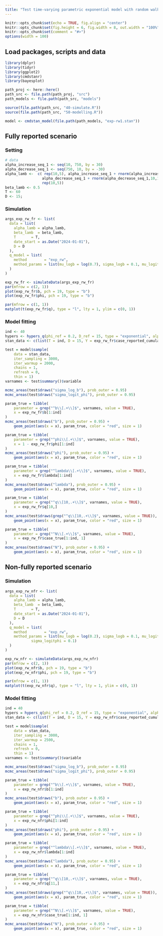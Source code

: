 ```yaml
---
title: "Test time-varying parametric exponential model with random walks"
---
```


```r
knitr::opts_chunk$set(echo = TRUE, fig.align = "center")
knitr::opts_chunk$set(fig.height = 6, fig.width = 8, out.width = "100%")
knitr::opts_chunk$set(comment = "#>")
options(width = 100)
```

## Load packages, scripts and data

```r
library(dplyr)
library(tidyr)
library(ggplot2)
library(cmdstanr)
library(bayesplot)

path_proj <- here::here()
path_src <- file.path(path_proj, "src")
path_models <- file.path(path_src, "models")

source(file.path(path_src, "40-simulate.R"))
source(file.path(path_src, "50-modelling.R"))

model <- cmdstan_model(file.path(path_models, "exp-rw1.stan"))
```

## Fully reported scenario

### Setting

```r
# data
alpha_increase_seq_1 <- seq(10, 750, by = 30)
alpha_decrease_seq_1 <- seq(750, 10, by = -30)
alpha_lamb <-  c( rep(10,5), alpha_increase_seq_1 + rnorm(alpha_increase_seq_1,10,10),
                 alpha_decrease_seq_1 + rnorm(alpha_decrease_seq_1,10,10),
                 rep(10,5))
beta_lamb <- 0.5
T <- 60
D <- 15;
```

### Simulation

```r
args_exp_rw_fr <- list(
  data = list(
    alpha_lamb = alpha_lamb,
    beta_lamb  = beta_lamb,
    T       = T,
    date_start = as.Date("2024-01-01"),
    D = D
  ),
  q_model = list(
    method        = "exp_rw",
    method_params = list(mu_logb = log(0.7), sigma_logb = 0.1, mu_logitphi = 1, sigma_logitphi = 0.1)
  )
)

exp_rw_fr <- simulateData(args_exp_rw_fr)
par(mfrow = c(2, 1))
plot(exp_rw_fr$b, pch = 19, type = "b")
plot(exp_rw_fr$phi, pch = 19, type = "b")

par(mfrow = c(1, 1))
matplot(t(exp_rw_fr$q), type = "l", lty = 1, ylim = c(0, 1))
```

### Model fitting

```r
ind <- 40
hypers <- hypers_q(phi_ref = 0.2, D_ref = 15, type = "exponential", alpha_phi = 1.4, sd_log_b = 1, delay_seq = 0:15)
stan_data <- c(list(T = ind, D = 15, Y = exp_rw_fr$case_reported_cumulated[1:ind, ]), hypers)

test = model$sample(
    data = stan_data,
    iter_sampling = 3000,
    iter_warmup = 2000,
    chains = 1,
    refresh = 0,
    thin = 1)
varnames <- test$summary()$variable

mcmc_areas(test$draws("sigma_log_b"), prob_outer = 0.95)
mcmc_areas(test$draws("sigma_logit_phi"), prob_outer = 0.95)

param_true = tibble(
    parameter = grep("^b\\[.+\\]$", varnames, value = TRUE),
    x = exp_rw_fr$b[1:ind]
)
mcmc_areas(test$draws("b"), prob_outer = 0.95) +
    geom_point(aes(x = x), param_true, color = "red", size = 1)

param_true = tibble(
    parameter = grep("^phi\\[.+\\]$", varnames, value = TRUE),
    x = 1 - exp_rw_fr$phi[1:ind]
)
mcmc_areas(test$draws("phi"), prob_outer = 0.95) +
    geom_point(aes(x = x), param_true, color = "red", size = 1)

param_true = tibble(
    parameter = grep("^lambda\\[.+\\]$", varnames, value = TRUE),
    x = exp_rw_fr$lambda[1:ind]
)
mcmc_areas(test$draws("lambda"), prob_outer = 0.95) +
    geom_point(aes(x = x), param_true, color = "red", size = 1)

param_true = tibble(
    parameter = grep("^q\\[10,.+\\]$", varnames, value = TRUE),
    x = exp_rw_fr$q[10,]
)
mcmc_areas(test$draws(grep("^q\\[10,.+\\]$", varnames, value = TRUE)), prob_outer = 0.95) +
    geom_point(aes(x = x), param_true, color = "red", size = 1)

param_true = tibble(
    parameter = grep("^N\\[.+\\]$", varnames, value = TRUE),
    x = exp_rw_fr$case_true[1:ind, 1]
)
mcmc_areas(test$draws("N"), prob_outer = 0.95) +
    geom_point(aes(x = x), param_true, color = "red", size = 1)
```

## Non-fully reported scenario

### Simulation

```r
args_exp_rw_nfr <- list(
  data = list(
    alpha_lamb = alpha_lamb,
    beta_lamb  = beta_lamb,
    T       = T,
    date_start = as.Date("2024-01-01"),
    D = D
  ),
  q_model = list(
    method        = "exp_rw",
    method_params = list(mu_logb = log(0.2), sigma_logb = 0.1, mu_logitphi = 1.5,
            sigma_logitphi = 0.1)
  )
)

exp_rw_nfr <- simulateData(args_exp_rw_nfr)
par(mfrow = c(2, 1))
plot(exp_rw_nfr$b, pch = 19, type = "b")
plot(exp_rw_nfr$phi, pch = 19, type = "b")

par(mfrow = c(1, 1))
matplot(t(exp_rw_nfr$q), type = "l", lty = 1, ylim = c(0, 1))
```

### Model fitting

```r
ind = 40
hypers = hypers_q(phi_ref = 0.2, D_ref = 15, type = "exponential", alpha_phi = 1.4, sd_log_b = 1, delay_seq = 0:15)
stan_data <- c(list(T = ind, D = 15, Y = exp_rw_nfr$case_reported_cumulated[1:ind, ]), hypers)

test = model$sample(
    data = stan_data,
    iter_sampling = 3000,
    iter_warmup = 2500,
    chains = 1,
    refresh = 0,
    thin = 1)
varnames <- test$summary()$variable

mcmc_areas(test$draws("sigma_log_b"), prob_outer = 0.95)
mcmc_areas(test$draws("sigma_logit_phi"), prob_outer = 0.95)

param_true = tibble(
    parameter = grep("^b\\[.+\\]$", varnames, value = TRUE),
    x = exp_rw_nfr$b[1:ind]
)
mcmc_areas(test$draws("b"), prob_outer = 0.95) +
    geom_point(aes(x = x), param_true, color = "red", size = 1)

param_true = tibble(
    parameter = grep("^phi\\[.+\\]$", varnames, value = TRUE),
    x = exp_rw_nfr$phi[1:ind]
)
mcmc_areas(test$draws("phi"), prob_outer = 0.95) +
    geom_point(aes(x = x), param_true, color = "red", size = 1)

param_true = tibble(
    parameter = grep("^lambda\\[.+\\]$", varnames, value = TRUE),
    x = exp_rw_nfr$lambda[1:ind]
)
mcmc_areas(test$draws("lambda"), prob_outer = 0.95) +
    geom_point(aes(x = x), param_true, color = "red", size = 1)

param_true = tibble(
    parameter = grep("^q\\[10,.+\\]$", varnames, value = TRUE),
    x = exp_rw_nfr$q[11,]
)
mcmc_areas(test$draws(grep("^q\\[10,.+\\]$", varnames, value = TRUE)), prob_outer = 0.95) +
    geom_point(aes(x = x), param_true, color = "red", size = 1)

param_true = tibble(
    parameter = grep("^N\\[.+\\]$", varnames, value = TRUE),
    x = exp_rw_nfr$case_true[1:ind, 1]
)
mcmc_areas(test$draws("N"), prob_outer = 0.95) +
    geom_point(aes(x = x), param_true, color = "red", size = 1)
```

